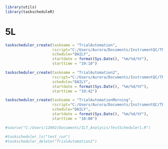 ```r
library(utils)
library(taskscheduleR)
```


# 5L
```r
taskscheduler_create(taskname = "TrialAutomation",
                     rscript="C:/Users/Aurora/Documents/InstrumentQC/TheScript_5L.R",
                     schedule="DAILY",
                     startdate = format(Sys.Date(), "%m/%d/%Y"),
                     starttime = "19:10")

taskscheduler_create(taskname = "TrialAutomation2",
                     rscript="C:/Users/Aurora/Documents/InstrumentQC/TheScript_5L.R",
                     schedule="DAILY",
                     startdate = format(Sys.Date(), "%m/%d/%Y"),
                     starttime = "19:42")

taskscheduler_create(taskname = "TrialAutomationMorning",
                     rscript="C:/Users/Aurora/Documents/InstrumentQC/TheScript_5L.R",
                     schedule="DAILY",
                     startdate = format(Sys.Date(), "%m/%d/%Y"),
                     starttime = "10:00")

#source("C:/Users/12692/Documents/ILT_Analysis/TestScheduler1.R")

#taskscheduler_ls("test_run")
#taskscheduler_delete("TrialAutomation2")
```
